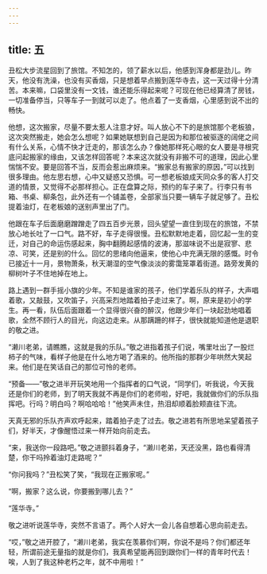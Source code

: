 ```yaml
---
---
---
```

title: 五
---




丑松大步流星回到了旅馆。不知怎的，领了薪水以后，他感到浑身都是劲儿。昨天，他没有洗澡，也没有买香烟，只是想着早点搬到莲华寺去，这一天过得十分清苦。本来嘛，口袋里没有一文钱，谁还能乐得起来呢？可现在他已经算清了房钱，一切准备停当，只等车子一到就可以走了。他点着了一支香烟，心里感到说不出的畅快。

他想，这次搬家，尽量不要太惹人注意才好。叫人放心不下的是旅馆那个老板狼，这次突然搬走，她会怎么想呢？如果她联想到自己是因为和那位被驱逐的阔佬之间有什么关系，心情不快才迁走的，那该怎么办？像她那样死心眼的女人要是寻根究底问起搬家的缘由，又该怎样回答呢？本来这次就没有非搬不可的道理，因此心里惴惴不安。要是回答不当，反而会惹出麻烦来。“搬家总有搬家的原因，”可以找到很多理由。他左思右想，心中又疑惑又恐惧。可一想老板娘成天同众多的客人打交道的情景，又觉得不必那样担心。正在盘算之际，预约的车子来了。行李只有书箱、书桌、柳条包，此外还有一个铺盖卷，全部家当只要一辆车子就足够了。丑松提着油灯，在老板娘的送别声里出了门。

他跟在车子后面磨磨蹭蹭走了四五百步光景，回头望望一直住到现在的旅馆，不禁放心地长吐了一口气。路不好，车子走得很慢。丑松默默地走着，回忆起一生的变迁，对自己的命运伤感起来，胸中翻腾起感情的波涛，那滋味说不出是寂寥、悲凉、可笑，还是别的什么。回忆的思绪向他逼来，使他心中充满无限的感慨。时令已接近十一月，景物萧条，秋天潮湿的空气像淡淡的雾霭笼罩着街道。路旁发黄的柳树叶子不住地掉在地上。

路上遇到一群手摇小旗的少年。不知是谁家的孩子，他们学着乐队的样子，大声唱着歌，又敲鼓，又吹笛子，兴高采烈地踏着拍子走过来了。啊，原来是初小的学生。再一看，队伍后面跟着一个显得很兴奋的醉汉，他跟少年们一块起劲地唱着歌，全然不顾行人的目光，向这边走来。从那蹒跚的样子，很快就能知道他是退职的敬之进。

“濑川老弟，请瞧瞧，这就是我的乐队。”敬之进指着孩子们说，嘴里吐出了一股烂柿子的气味，看样子他是在什么地方喝了酒来的。他所指的那群少年哄然大笑起来。他们是在笑话自己的那位可怜的老师。

“预备——”敬之进半开玩笑地用一个指挥者的口气说，“同学们，听我说，今天我还是你们的老师，到了明天我就不再是你们的老师啦，好吧，我就做你们的乐队指挥吧。行吗？明白吗？啊哈哈哈！”他笑声未住，热泪却顺着脸颊直往下流。

天真无邪的乐队齐声欢呼起来，踏着拍子走了过去。敬之进若有所思地呆望着孩子们，好半天，才像醒悟过来一样开始向前走去。

“来，我送你一段路吧。”敬之进颤抖着身子，“濑川老弟，天还没黑，路也看得清楚，你干吗拎着油灯走路呢？”

“你问我吗？”丑松笑了笑，“我现在正搬家呢。”

“啊，搬家？这么说，你要搬到哪儿去？”

“莲华寺。”

敬之进听说莲华寺，突然不言语了。两个人好大一会儿各自想着心思向前走去。

“哎，”敬之进开腔了，“濑川老弟，我实在羡慕你们啊，你说不是吗？你们都还年轻，所谓前途无量指的就是你们，我真希望能再回到跟你们一样的青年时代去！唉，人到了我这种老朽之年，就不中用啦！”